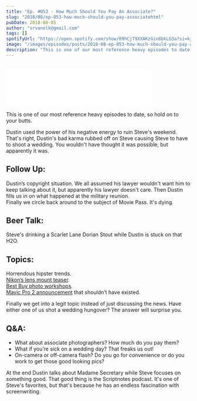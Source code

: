 ```yaml
---
title: "Ep. #053 - How Much Should You Pay An Associate?"
slug: "2018/08/ep-053-how-much-should-you-pay-associatehtml"
pubDate: 2018-08-05
author: "srvanelk@gmail.com"
tags: []
spotifyUrl: "https://open.spotify.com/show/09hCjT9XXAKzGin8bkLG3a?si=kjRZvQ1JTb6Ov3HVzSSlWA"
image: "/images/episodes/posts/2018-08-ep-053-how-much-should-you-pay-associatehtml/53.webp"
description: "This is one of our most reference heavy episodes to date, so hold on to your butts."
---
```


<figure>
  <img src="/images/episodes/posts/2018-08-ep-053-how-much-should-you-pay-associatehtml/53.webp" alt="" />
</figure>
<iframe class="embedly-embed" src="//cdn.embedly.com/widgets/media.html?src=https%3A%2F%2Fanchor.fm%2Fweddingphotohangover%2Fembed%2Fepisodes%2FEp--053---How-Much-Should-You-Pay-An-Associate-e1v169&url=https%3A%2F%2Fanchor.fm%2Fweddingphotohangover%2Fepisodes%2FEp--053---How-Much-Should-You-Pay-An-Associate-e1v169&image=https%3A%2F%2Fd3t3ozftmdmh3i.cloudfront.net%2Fproduction%2Fpodcast_uploaded_episode400%2F805714%2F805714-1533438729299-935f5fefede5c.jpg&key=61d05c9d54e8455ea7a9677c366be814&type=text%2Fhtml&schema=anchor&wmode=opaque" width="400" height="102" scrolling="no" frameborder="0" allow="autoplay; fullscreen" allowfullscreen="true"></iframe>

This is one of our most reference heavy episodes to date, so hold on to your butts.

Dustin used the power of his negative energy to ruin Steve's weekend. That's right, Dustin's bad karma rubbed off on Steve causing Steve to have to shoot a wedding. You wouldn't have thought it was possible, but apparently it was.

## Follow Up: 
Dustin’s copyright situation. We all assumed his lawyer wouldn't want him to keep talking about it, but apparently his lawyer doesn't care. Then Dustin fills us in on what happened at the military reunion.  
Finally we circle back around to the subject of Movie Pass. It's dying.

## Beer Talk:  
Steve's drinking a Scarlet Lane Dorian Stout while Dustin is stuck on that H2O.

## Topics:  
Horrendous hipster trends.   
[Nikon’s lens mount teaser](https://petapixel.com/2018/08/02/nikons-latest-teaser-for-its-full-frame-mirrorless-reveals-the-lens-mount/).  
[Best Buy photo workshops](https://petapixel.com/2018/08/01/best-buy-has-photography-workshops-now/).  
[Mavic Pro 2 announcement](https://dronelife.com/2018/07/31/uk-retailer-new-dji-mavic-2-before-official-release/) that shouldn’t have existed.

Finally we get into a legit topic instead of just discussing the news. Have either one of us shot a wedding hungover? The answer will surprise you.

## Q&A:
- What about associate photographers? How much do you pay them?
- What if you’re sick on a wedding day? That freaks us out!
- On-camera or off-camera flash? Do you go for convenience or do you work to get those good looking pics?

At the end Dustin talks about Madame Secretary while Steve focuses on something good. That good thing is the Scriptnotes podcast. It's one of Steve's favorites, but that's because he has an endless fascination with screenwriting.